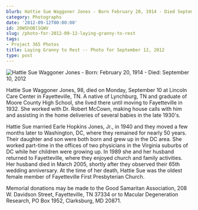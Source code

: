 ```yaml
---
blurb: Hattie Sue Waggoner Jones - Born February 20, 1914 - Died September 10, 2012
category: Photographs
date: '2012-09-12T00:00:00'
id: 20WShOBlSGWV
slug: /photo-for-2012-09-12-laying-granny-to-rest
tags:
- Project 365 Photos
title: Laying Granny to Rest -- Photo for September 12, 2012
type: post
---
```


![Hattie Sue Waggoner Jones - Born: February 20, 1914 - Died: September 10, 2012](/aws-20120912--1057-02.jpg)

Hattie Sue Waggoner Jones, 98, died on Monday, September 10 at Lincoln Care Center in Fayetteville, TN. A native of Lynchburg, TN and graduate of Moore County High School, she lived there until moving to Fayetteville in 1932. She worked with Dr. Robert McCown, making house calls with him and assisting in the home deliveries of several babies in the late 1930's. 

Hattie Sue married Earle Hopkins Jones, Jr., in 1940 and they moved a few months later to Washington, DC, where they remained for nearly 50 years. Their daughter and son were both born and grew up in the DC area. She worked part-time in the offices of two physicians in the Virginia suburbs of DC while her children were growing up. In 1989 she and her husband returned to Fayetteville, where they enjoyed church and family activities. Her husband died in March 2005, shortly after they observed their 65th wedding anniversary. At the time of her death, Hattie Sue was the oldest female member of Fayetteville First Presbyterian Church. 

Memorial donations may be made to the Good Samaritan Association, 208 W. Davidson Street, Fayetteville, TN 37334 or to Macular Degeneration Research, PO Box 1952, Clarksburg, MD 20871.